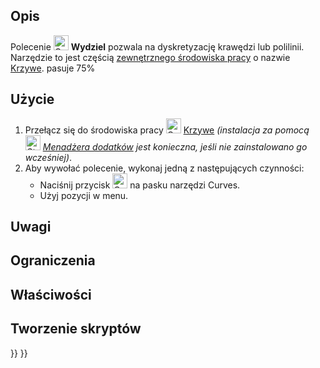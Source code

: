 <languages/>

{{Docnav/pl
|[[Curves_SplitCurve/pl|Podziel krzywą]]
|[[Curves_Approximate/pl|Approximate]]
|[[Curves_Workbench/pl|środowisko pracy Krzywe]]
|IconL=Curves_SplitCurve.svg
|IconR=Curves_Approximate.svg
|IconC=Curves_workbench_icon.svg
}}

{{GuiCommand/pl
|Name=Curves Discretize
|MenuLocation=Curves → Discretize
|Name/pl=Krzywe: Wydziel
|Workbenches=[[Curves_Workbench/pl|Krzywe]]
}}

<span id="Description"></span>
==Opis==

Polecenie [[Image:Curves_Discretize.svg|24px]] '''Wydziel''' pozwala na dyskretyzację krawędzi lub polilinii.
Narzędzie to jest częścią [[External_workbenches/pl|zewnętrznego środowiska pracy]] o nazwie [[Curves_Workbench/pl|Krzywe]].
pasuje 75%

<span id="Usage"></span>
==Użycie==

# Przełącz się do środowiska pracy [[Image:Curves_workbench_icon.svg|24px]] [[Curves_Workbench/pl|Krzywe]] ''(instalacja za pomocą [[Image:Std_AddonMgr.svg|24px]] [[Std_AddonMgr/pl|Menadżera dodatków]] jest konieczna, jeśli nie zainstalowano go wcześniej)''.
# Aby wywołać polecenie, wykonaj jedną z następujących czynności:
#* Naciśnij przycisk [[Image:Curves_Discretize.svg|24px]] na pasku narzędzi Curves.
#* Użyj pozycji {{MenuCommand|Curves → Discretize}} w menu.


<span id="Notes"></span>
==Uwagi==


<span id="Limitations"></span>
==Ograniczenia==


<span id="Properties"></span>
==Właściwości==


<span id="Scripting"></span>
==Tworzenie skryptów==


{{Docnav/pl
|[[Curves_SplitCurve/pl|Podziel krzywą]]
|[[Curves_Approximate/pl|Approximate]]
|[[Curves_Workbench/pl|środowisko pracy Krzywe]]
|IconL=Curves_SplitCurve.svg
|IconR=Curves_Approximate.svg
|IconC=Curves_workbench_icon.svg
}}

{{Curves Tools navi{{#translation:}}}}
{{Userdocnavi{{#translation:}}}}